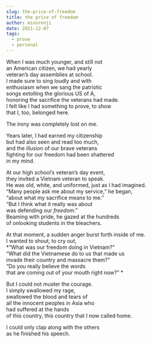 ```yaml
---
slug: the-price-of-freedom
title: the price of freedom
author: minorenji
date: 2021-12-07
tags:
  - prose
  - personal
---
```


When I was much younger, and still not  
an American citizen, we had yearly  
veteran’s day assemblies at school.  
I made sure to sing loudly and with  
enthusiasm when we sang the patriotic  
songs extolling the glorious US of A,  
honoring the sacrifice the veterans had made.  
I felt like I had something to prove, to show  
that I, too, belonged here.  

The irony was completely lost on me.  

Years later, I had earned my citizenship  
but had also seen and read too much,  
and the illusion of our brave veterans  
fighting for our freedom had been shattered  
in my mind.  

At our high school’s veteran’s day event,  
they invited a Vietnam veteran to speak.  
He was old, white, and uniformed, just as I had imagined.  
“Many people ask me about my service,” he began,  
“about what my sacrifice means to me.”   
“But I think what it really was about  
was defending our *freedom*.”   
Beaming with pride, he gazed at the hundreds   
of onlooking students in the bleachers.  

At that moment, a sudden anger burst forth inside of me.  
I wanted to shout, to cry out,  
*“What was our freedom doing in Vietnam?”  
“What did the Vietnamese do to us that made us  
invade their country and massacre them?”  
“Do you really believe the words   
that are coming out of your mouth right now?”  *

But I could not muster the courage.   
I simply swallowed my rage,  
swallowed the blood and tears of   
all the innocent peoples in Asia who   
had suffered at the hands  
of this country, this country that I now called home.  

I could only clap along with the others  
as he finished his speech.  
